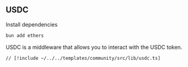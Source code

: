 ## USDC

Install dependencies

```bash
bun add ethers
```

USDC is a middleware that allows you to interact with the USDC token.

```tsx [src/lib/usdc.ts]
// [!include ~/../../templates/community/src/lib/usdc.ts]
```
